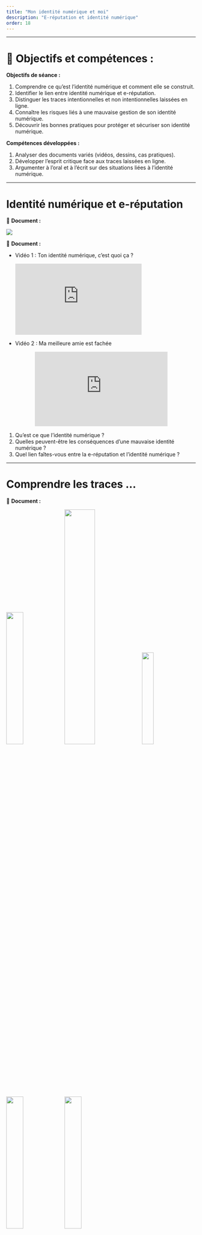 ```yaml
---
title: "Mon identité numérique et moi"
description: "E-réputation et identité numérique"
order: 18
---
```



___

# 🔑 Objectifs et compétences :
**Objectifs de séance :**

::: {.competence}
1. Comprendre ce qu’est l’identité numérique et comment elle se construit.
2. Identifier le lien entre identité numérique et e-réputation.
3. Distinguer les traces intentionnelles et non intentionnelles laissées en ligne.
4. Connaître les risques liés à une mauvaise gestion de son identité numérique.
5. Découvrir les bonnes pratiques pour protéger et sécuriser son identité numérique.
:::

**Compétences développées  :**

::: {.competence}
1. Analyser des documents variés (vidéos, dessins, cas pratiques).
2. Développer l’esprit critique face aux traces laissées en ligne.
3. Argumenter à l’oral et à l’écrit sur des situations liées à l’identité numérique.
:::

---

# Identité numérique et e-réputation

📘 **Document :**

![](../../image/snt/IdentiteNumerique_chien.png)


📘  **Document :**

- Vidéo 1 : Ton identité numérique, c'est quoi ça ?
  
  <iframe src="https://www.youtube-nocookie.com/embed/_gicHAyGrNc" allowfullscreen style="width:70%;aspect-ratio:16/9;border:0;"></iframe>



- Vidéo 2 : Ma meilleure amie est fachée

<iframe
  src="https://video.cnil.fr/videos/embed/ro4ztWmPfxrGb5XbNpD1gz?autoplay=0&peertubeLink=0"
  title="CNIL — Ma meilleure amie est super fâchée"
  style="width:70%;aspect-ratio:16/9;border:0;display:block;margin:0 auto;"
  sandbox="allow-same-origin allow-scripts allow-popups"
  allowfullscreen>
</iframe>


1. Qu'est ce que l'identité numérique ?
2. Quelles peuvent-être les conséquences d'une mauvaise identité numérique ?
3. Quel lien faîtes-vous entre la e-réputation et l'identité numérique ?



---

# Comprendre les traces ...

📘 **Document :**

![](../../image/snt/BD_Videberg.png){style="width:30%;"}
![](../../image/snt/BD_coco.png ){style="width:40%;"}
![](../../image/snt/BD_Decressac.png){style="width:25%;"}
![](../../image/snt/BD_Inconnue.png){style="width:30%;"}
![](../../image/snt/BD_Decressac2.png){style="width:30%;"}

Dessinateur dans l'ordre : Martin Vidberg, Coco,  Decressac, Inconnue , Decressac (gauche à droite)

4. Pour chacun des dessins suivants  préciser si il s'agit d'une trace intentionnelle ou non intentionnelle.
5. Associer chacun des termes suivants au(x) dessin(s) qui convient.

<div style="text-align: center;">
  <table style="border-collapse: collapse; border: 2px solid black; width: 14cm; margin: auto;">
    <thead>
      <tr>
        <th style="border: 1px solid black; padding: 6px; width: 7cm;">Lettre</th>
        <th style="border: 1px solid black; padding: 6px; width: 7cm;">Description</th>
      </tr>
    </thead>
    <tbody>
      <tr>
        <td style="border: 1px solid black; padding: 6px;">Termes</td>
        <td style="border: 1px solid black; padding: 6px;">Dessins — Termes — Dessins</td>
      </tr>
      <tr>
        <td style="border: 1px solid black; padding: 6px;">Hymnésie du Web</td>
        <td style="border: 1px solid black; padding: 6px;">Vie privée</td>
      </tr>
      <tr>
        <td style="border: 1px solid black; padding: 6px;">Identité numérique</td>
        <td style="border: 1px solid black; padding: 6px;">Responsabilité pénale</td>
      </tr>
      <tr>
        <td style="border: 1px solid black; padding: 6px;">Infos sensibles</td>
        <td style="border: 1px solid black; padding: 6px;">Pseudonyme</td>
      </tr>
    </tbody>
  </table>
</div>


4. Pourquoi est-il important de réfléchir avant de publier ou partager un contenu ?

---

# \logoBinome Réflexion citoyenne

5. Peut-on filmer ou prendre en photo une personne sans son autorisation ?
1. Quelles conséquences une mauvaise identité numérique peut-elle avoir (personnelle, professionnelle) ?
1. Pourquoi une image ou vidéo sortie de son contexte peut-elle nuire gravement à une personne ?
2. Donner cinq conseils à appliquer dans votre vie quotidienne pour protéger et sécuriser votre identité numérique sur les réseaux sociaux.